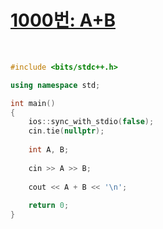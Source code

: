 # [1000번: A+B](https://www.acmicpc.net/problem/1000)

<br />

```cpp filename="C++" copy
#include <bits/stdc++.h>

using namespace std;

int main()
{
    ios::sync_with_stdio(false);
    cin.tie(nullptr);
    
    int A, B;
    
    cin >> A >> B;
    
    cout << A + B << '\n';
    
    return 0;
}
```